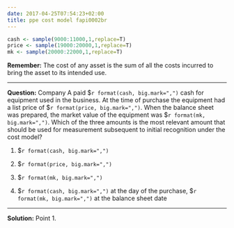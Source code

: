 ```yaml
---
date: 2017-04-25T07:54:23+02:00
title: ppe cost model fapi0002br
---
```



```r
cash <- sample(9000:11000,1,replace=T) 
price <- sample(19000:20000,1,replace=T)
mk <- sample(20000:22000,1,replace=T) 
```


**Remember:**
The cost of any asset is the sum of all the costs incurred to bring the asset to its intended use.

***

**Question:**
Company A paid $`r format(cash, big.mark=",")` cash for equipment used in the business. At the time of purchase the equipment had a list price of $`r format(price, big.mark=",")`. When the balance sheet was prepared, the market value of the equipment was $`r format(mk, big.mark=",")`. Which of the three amounts is the most relevant amount that should be used for measurement subsequent to initial recognition under the cost model?

1. $`r format(cash, big.mark=",")`

2. $`r format(price, big.mark=",")`

3. $`r format(mk, big.mark=",")`

4. $`r format(cash, big.mark=",")` at the day of the purchase, $`r format(mk, big.mark=",")` at the balance sheet date

***

**Solution:**
Point 1.
